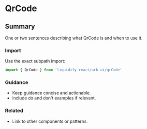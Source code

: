 # QrCode
## Summary
One or two sentences describing what QrCode is and when to use it.

### Import
Use the exact subpath import:

```ts
import { QrCode } from 'liquidify-react/ark-ui/qrCode'
```

### Guidance
- Keep guidance concise and actionable.
- Include do and don't examples if relevant.

### Related
- Link to other components or patterns.
